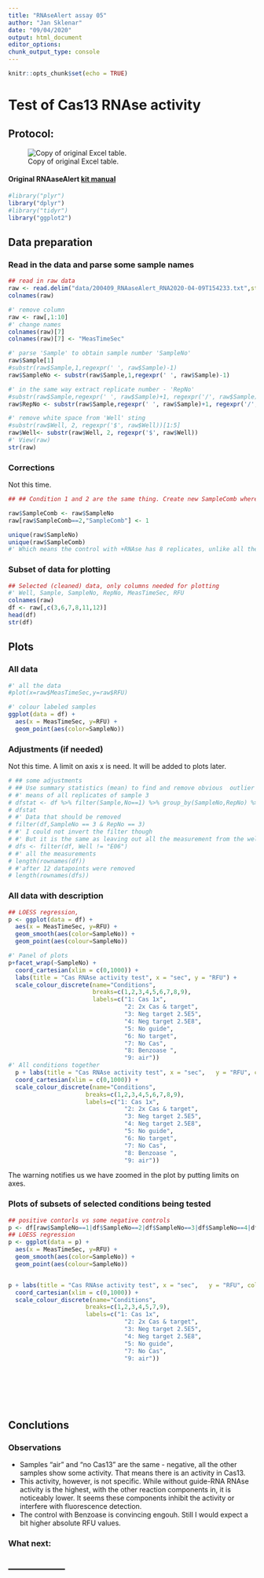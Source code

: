 ```yaml
---
title: "RNAseAlert assay 05"
author: "Jan Sklenar"
date: "09/04/2020"
output: html_document
editor_options: 
chunk_output_type: console
---
```


```r
knitr::opts_chunk$set(echo = TRUE)
```
# Test of Cas13 RNAse activity


## Protocol:
![Copy of original Excel table.](data/protocol5.svg)

#### Original RNAaseAlert [kit manual](https://www.thermofisher.com/document-connect/document-connect.html?url=https%3A%2F%2Fassets.thermofisher.com%2FTFS-Assets%2FLSG%2Fmanuals%2Ffm_1964.pdf&title=Uk5hc2VBbGVydCZ0cmFkZTsgTGFiIFRlc3QgS2l0IEluc3RydWN0aW9uIE1hbnVhbA==)


```r
#library("plyr")
library("dplyr")
#library("tidyr")
library("ggplot2")
```

## Data preparation
### Read in the data and parse some sample names 
```r
## read in raw data
raw <- read.delim("data/200409_RNAaseAlert_RNA2020-04-09T154233.txt",stringsAsFactors = FALSE)
colnames(raw)

#' remove column
raw <- raw[,1:10]
#' change names
colnames(raw)[7]
colnames(raw)[7] <- "MeasTimeSec"

#' parse 'Sample' to obtain sample number 'SampleNo'
raw$Sample[1]
#substr(raw$Sample,1,regexpr(' ', raw$Sample)-1) 
raw$SampleNo <- substr(raw$Sample,1,regexpr(' ', raw$Sample)-1)

#' in the same way extract replicate number - 'RepNo'
#substr(raw$Sample,regexpr(' ', raw$Sample)+1, regexpr('/', raw$Sample)-1)
raw$RepNo <- substr(raw$Sample,regexpr(' ', raw$Sample)+1, regexpr('/', raw$Sample)-1)

#' remove white space from 'Well' sting
#substr(raw$Well, 2, regexpr('$', raw$Well))[1:5]
raw$Well<- substr(raw$Well, 2, regexpr('$', raw$Well))
#' View(raw) 
str(raw)
```

### Corrections
Not this time.

```r
## ## Condition 1 and 2 are the same thing. Create new SampleComb where 2 is replace with 1

raw$SampleComb <- raw$SampleNo 
raw[raw$SampleComb==2,"SampleComb"] <- 1

unique(raw$SampleNo)
unique(raw$SampleComb)
#' Which means the control with +RNAse has 8 replicates, unlike all the other conditions that has only 4. 
```



### Subset of data for plotting
```r
## Selected (cleaned) data, only columns needed for plotting
#' Well, Sample, SampleNo, RepNo, MeasTimeSec, RFU
colnames(raw)
df <- raw[,c(3,6,7,8,11,12)] 
head(df) 
str(df)
```
## Plots
### All data
```r
#' all the data
#plot(x=raw$MeasTimeSec,y=raw$RFU)

#' colour labeled samples
ggplot(data = df) +
  aes(x = MeasTimeSec, y=RFU) +
  geom_point(aes(color=SampleNo))
```

### Adjustments (if needed)
Not this time. A limit on axis x is need. It will be added to plots later.

```r
# ## some adjustments
# ## Use summary statistics (mean) to find and remove obvious  outlier in  sample 3
# #' means of all replicates of sample 3 
# dfstat <- df %>% filter(Sample,No==1) %>% group_by(SampleNo,RepNo) %>% summarise(mean=mean(RFU))
# dfstat
# #' Data that should be removed
# filter(df,SampleNo == 3 & RepNo == 3)
# #' I could not invert the filter though
# #' But it is the same as leaving out all the measurement from the well E01
# dfs <- filter(df, Well != "E06")
# #' all the measurements
# length(rownames(df))
# #'after 12 datapoints were removed
# length(rownames(dfs))
```

### All data with description

```r
## LOESS regression,
p <- ggplot(data = df) + 
  aes(x = MeasTimeSec, y=RFU) +
  geom_smooth(aes(color=SampleNo)) +
  geom_point(aes(colour=SampleNo))

#' Panel of plots
p+facet_wrap(~SampleNo) +
  coord_cartesian(xlim = c(0,1000)) +
  labs(title = "Cas RNAse activity test", x = "sec", y = "RFU") +
  scale_colour_discrete(name="Conditions",
                        breaks=c(1,2,3,4,5,6,7,8,9),
                        labels=c("1: Cas 1x",
                                 "2: 2x Cas & target",
                                 "3: Neg target 2.5E5",
                                 "4: Neg target 2.5E8",
                                 "5: No guide",
                                 "6: No target",
                                 "7: No Cas",
                                 "8: Benzoase ",
                                 "9: air"))
#' All conditions together
  p + labs(title = "Cas RNAse activity test", x = "sec",   y = "RFU", color = "Legend Title\n") +
  coord_cartesian(xlim = c(0,1000)) +
  scale_colour_discrete(name="Conditions",
                      breaks=c(1,2,3,4,5,6,7,8,9),
                      labels=c("1: Cas 1x",
                                 "2: 2x Cas & target",
                                 "3: Neg target 2.5E5",
                                 "4: Neg target 2.5E8",
                                 "5: No guide",
                                 "6: No target",
                                 "7: No Cas",
                                 "8: Benzoase ",
                                 "9: air"))


```

The warning notifies us we have zoomed in the plot by putting limits on axes.

### Plots of subsets of selected conditions being tested

```r

## positive contorls vs some negative controls
p <- df[raw$SampleNo==1|df$SampleNo==2|df$SampleNo==3|df$SampleNo==4|df$SampleNo==5|df$SampleNo==7|df$SampleNo==9,]
## LOESS regression
p <- ggplot(data = p) +
  aes(x = MeasTimeSec, y=RFU) +
  geom_smooth(aes(color=SampleNo)) +
  geom_point(aes(colour=SampleNo))


p + labs(title = "Cas RNAse activity test", x = "sec",   y = "RFU", color = "Legend Title\n") +
  coord_cartesian(xlim = c(0,1000)) +
  scale_colour_discrete(name="Conditions",
                      breaks=c(1,2,3,4,5,7,9),
                      labels=c("1: Cas 1x",
                                 "2: 2x Cas & target",
                                 "3: Neg target 2.5E5",
                                 "4: Neg target 2.5E8",
                                 "5: No guide",
                                 "7: No Cas",
                                 "9: air"))




  
    
```

## Conclutions
### Observations
- Samples "air" and "no Cas13" are the same - negative, all the other samples show some activity. That means there is an activity in Cas13.
- This activity, however, is not specific. While without guide-RNA RNAse activity is the highest, with the other reaction components in, it is noticeably lower. It seems these components inhibit the activity or interfere with fluorescence detection.
- The control with Benzoase is convincing engouh. Still I would expect a bit higher absolute RFU values.

### What next:




-----------------  
-----------------



